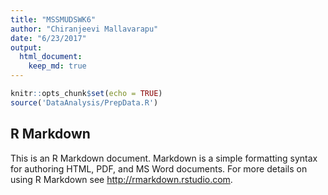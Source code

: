 ```yaml
---
title: "MSSMUDSWK6"
author: "Chiranjeevi Mallavarapu"
date: "6/23/2017"
output: 
  html_document:
    keep_md: true
---
```


```r
knitr::opts_chunk$set(echo = TRUE)
source('DataAnalysis/PrepData.R')
```

## R Markdown

This is an R Markdown document. Markdown is a simple formatting syntax for authoring HTML, PDF, and MS Word documents. For more details on using R Markdown see <http://rmarkdown.rstudio.com>.
